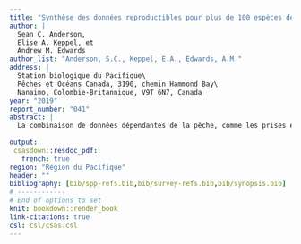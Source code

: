 ```yaml
---
title: "Synthèse des données reproductibles pour plus de 100 espèces de poissons de fond de la Colombie-Britannique"
author: |
  Sean C. Anderson,
  Elise A. Keppel, et
  Andrew M. Edwards
author_list: "Anderson, S.C., Keppel, E.A., Edwards, A.M."
address: |
  Station biologique du Pacifique\
  Pêches et Océans Canada, 3190, chemin Hammond Bay\
  Nanaimo, Colombie-Britannique, V9T 6N7, Canada
year: "2019"
report_number: "041"
abstract: |
  La combinaison de données dépendantes de la pêche, comme les prises et l’effort, et de données de relevés indépendants de la pêche, comme les indices de la biomasse et la composition selon l’âge, constitue la pierre angulaire de la plupart des évaluations des stocks de poissons. Dans le cas du poisson de fond de la Colombie-Britannique, de grandes quantités de données de ce genre sont recueillies chaque année, avec un niveau de présence des observateurs en mer de 100 %, une vérification à quai de 100 % des débarquements, et le déploiement de multiples relevés au chalut, au casier ainsi qu’à la ligne et à l’hameçon. Toutefois, il n’est pas possible d’effectuer des évaluations annuelles officielles des stocks pour la plupart des stocks et, par conséquent, une grande partie de ces données ne sont pas résumées pour refléter la nature de ces ensembles de données. Nous présentons ici un rapport reproductible pour donner un aperçu des tendances de la population et de la pêche, des tendances de croissance et de maturité, ainsi que de la disponibilité des données pour 113 espèces de poisson de fond de la Colombie-Britannique. La génération du rapport est entièrement automatisée – extraction des données des bases de données, ajustement des modèles, génération des visualisations et assemblage du document pour faciliter la publication rapide, la reproductibilité et la transparence. Ce rapport vise à 1) faciliter l’examen régulier, par les scientifiques et les gestionnaires du poisson de fond, des tendances des indices de relevé et de la composition des stocks; 2) produire des ensembles de données normalisés et des visualisations qui aideront les scientifiques chargés de l’évaluation à élaborer des modèles opérationnels et à choisir des procédures de gestion candidates dans le cadre d’une procédure de gestion planifiée; 3) améliorer la transparence des données entre le MPO, l’industrie de la pêche, les Premières Nations, les organisations non gouvernementales et le grand public.
  
output:
 csasdown::resdoc_pdf:
   french: true
region: "Région du Pacifique"
header: ""
bibliography: [bib/spp-refs.bib,bib/survey-refs.bib,bib/synopsis.bib]
# ------------
# End of options to set
knit: bookdown::render_book
link-citations: true
csl: csl/csas.csl
---
```

